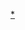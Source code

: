 <noinclude></noinclude>{{Navbox
|name = 中国大陆自主招生
|title = <s>[[中国内地高等学校列表|中国内地高等学校]][[自主招生]]</s>
|bodyclass = hlist

|group1 =  [[校长推荐制]]
|list1  = 
*[[北京大学]][[校长推荐制|校长实名推荐制]]
*[[清华大学]][[新百年计划]]（[[领军计划]]）
*[[复旦大学]][[直推生]]（[[望道计划]]）
*[[中国人民大学]][[校长直通车]]计划 等等

|group2 = 自主招生考试
|list2  =
*[[综合性大学自主选拔录取联合考试]]([[北约联考]])
*[[高水平大学自主选拔学业能力测试]]([[华约联考]])
*[[卓越人才培养合作高校联合自主选拔录取学业能力测试]]（[[卓越联考]]）
*[[京都五校联盟]]
*[[复旦大学]][[千分考]] 等等

|group3 = 其他形式
|list3  =
*[[复旦大学]][[博雅杯]]
*[[同济大学]][[中学生结构设计邀请赛]] 
*[[华东师范大学]][[大夏创新人才计划]]等等

|group4 = 与自主招生有关的竞赛
|list4  =
*[[新概念作文大赛]]
*[[全国创新英语大赛]]
*[[全国中学生英语能力竞赛|全国中学生英语能力竞赛（NEPCS）]] 等等
}}<noinclude>
[[Category:自主招生|*]]
</noinclude>
